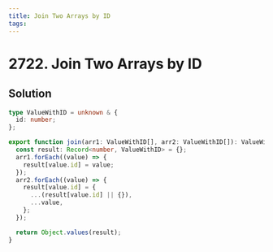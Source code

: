 ```yaml
---
title: Join Two Arrays by ID
tags:
---
```


# 2722. Join Two Arrays by ID

<Badges>
<LevelBadge level="medium" />

</Badges>

## Solution

```typescript filename="solution.ts" copy
type ValueWithID = unknown & {
  id: number;
};

export function join(arr1: ValueWithID[], arr2: ValueWithID[]): ValueWithID[] {
  const result: Record<number, ValueWithID> = {};
  arr1.forEach((value) => {
    result[value.id] = value;
  });
  arr2.forEach((value) => {
    result[value.id] = {
      ...(result[value.id] || {}),
      ...value,
    };
  });

  return Object.values(result);
}
```

<ProblemLink
  codingSite="leetcode"
  href="https://leetcode.com/problems/join-two-arrays-by-id"
  title="Join Two Arrays by ID"
/>
